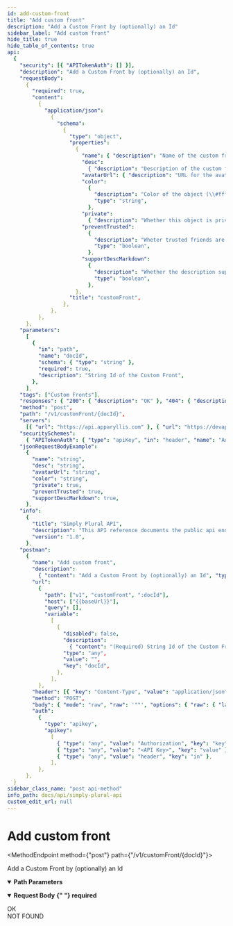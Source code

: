 ```yaml
---
id: add-custom-front
title: "Add custom front"
description: "Add a Custom Front by (optionally) an Id"
sidebar_label: "Add custom front"
hide_title: true
hide_table_of_contents: true
api:
  {
    "security": [{ "APITokenAuth": [] }],
    "description": "Add a Custom Front by (optionally) an Id",
    "requestBody":
      {
        "required": true,
        "content":
          {
            "application/json":
              {
                "schema":
                  {
                    "type": "object",
                    "properties":
                      {
                        "name": { "description": "Name of the custom front", "type": "string" },
                        "desc":
                          { "description": "Description of the custom front", "type": "string" },
                        "avatarUrl": { "description": "URL for the avatar", "type": "string" },
                        "color":
                          {
                            "description": "Color of the object (\\#ffffff, \\#ffffffff or ffffff)",
                            "type": "string",
                          },
                        "private":
                          { "description": "Whether this object is private", "type": "boolean" },
                        "preventTrusted":
                          {
                            "description": "Wheter trusted friends are prevented from seeing this private object",
                            "type": "boolean",
                          },
                        "supportDescMarkdown":
                          {
                            "description": "Whether the description supports markdown",
                            "type": "boolean",
                          },
                      },
                    "title": "customFront",
                  },
              },
          },
      },
    "parameters":
      [
        {
          "in": "path",
          "name": "docId",
          "schema": { "type": "string" },
          "required": true,
          "description": "String Id of the Custom Front",
        },
      ],
    "tags": ["Custom Fronts"],
    "responses": { "200": { "description": "OK" }, "404": { "description": "NOT FOUND" } },
    "method": "post",
    "path": "/v1/customFront/{docId}",
    "servers":
      [{ "url": "https://api.apparyllis.com" }, { "url": "https://devapi.apparyllis.com" }],
    "securitySchemes":
      { "APITokenAuth": { "type": "apiKey", "in": "header", "name": "Authorization" } },
    "jsonRequestBodyExample":
      {
        "name": "string",
        "desc": "string",
        "avatarUrl": "string",
        "color": "string",
        "private": true,
        "preventTrusted": true,
        "supportDescMarkdown": true,
      },
    "info":
      {
        "title": "Simply Plural API",
        "description": "This API reference documents the public api endpoints. You can see a list of all public endpoints here https://github.com/ApparyllisOrg/SimplyPluralApi/blob/main/src/api/v1/routes.ts",
        "version": "1.0",
      },
    "postman":
      {
        "name": "Add custom front",
        "description":
          { "content": "Add a Custom Front by (optionally) an Id", "type": "text/plain" },
        "url":
          {
            "path": ["v1", "customFront", ":docId"],
            "host": ["{{baseUrl}}"],
            "query": [],
            "variable":
              [
                {
                  "disabled": false,
                  "description":
                    { "content": "(Required) String Id of the Custom Front", "type": "text/plain" },
                  "type": "any",
                  "value": "",
                  "key": "docId",
                },
              ],
          },
        "header": [{ "key": "Content-Type", "value": "application/json" }],
        "method": "POST",
        "body": { "mode": "raw", "raw": '""', "options": { "raw": { "language": "json" } } },
        "auth":
          {
            "type": "apikey",
            "apikey":
              [
                { "type": "any", "value": "Authorization", "key": "key" },
                { "type": "any", "value": "<API Key>", "key": "value" },
                { "type": "any", "value": "header", "key": "in" },
              ],
          },
      },
  }
sidebar_class_name: "post api-method"
info_path: docs/api/simply-plural-api
custom_edit_url: null
---
```



<h1 className={"openapi__heading"}>Add custom front</h1>

<MethodEndpoint method={"post"} path={"/v1/customFront/{docId}"}></MethodEndpoint>

Add a Custom Front by (optionally) an Id

<details
  style={{ marginBottom: "1rem" }}
  className={"openapi-markdown__details"}
  data-collapsed={false}
  open={true}>
  <summary style={{}}>
    <strong>Path Parameters</strong>
  </summary>
  <div>
    <ul>
      <ParamsItem
        className={"paramsItem"}
        param={{
          in: "path",
          name: "docId",
          schema: { type: "string" },
          required: true,
          description: "String Id of the Custom Front",
        }}></ParamsItem>
    </ul>
  </div>
</details>
<MimeTabs className={"openapi-tabs__mime"}>
  <TabItem label={"application/json"} value={"application/json-schema"}>
    <details style={{}} className={"openapi-markdown__details"} data-collapsed={false} open={true}>
      <summary style={{ textAlign: "left" }}>
        <strong>Request Body</strong>
        <strong style={{ fontSize: "var(--ifm-code-font-size)", color: "var(--openapi-required)" }}>
          {" "}
          required
        </strong>
      </summary>
      <div style={{ textAlign: "left", marginLeft: "1rem" }}></div>
      <ul style={{ marginLeft: "1rem" }}>
        <SchemaItem
          collapsible={false}
          name={"name"}
          required={false}
          schemaName={"string"}
          qualifierMessage={undefined}
          schema={{ description: "Name of the custom front", type: "string" }}></SchemaItem>
        <SchemaItem
          collapsible={false}
          name={"desc"}
          required={false}
          schemaName={"string"}
          qualifierMessage={undefined}
          schema={{ description: "Description of the custom front", type: "string" }}></SchemaItem>
        <SchemaItem
          collapsible={false}
          name={"avatarUrl"}
          required={false}
          schemaName={"string"}
          qualifierMessage={undefined}
          schema={{ description: "URL for the avatar", type: "string" }}></SchemaItem>
        <SchemaItem
          collapsible={false}
          name={"color"}
          required={false}
          schemaName={"string"}
          qualifierMessage={undefined}
          schema={{
            description: "Color of the object (\\#ffffff, \\#ffffffff or ffffff)",
            type: "string",
          }}></SchemaItem>
        <SchemaItem
          collapsible={false}
          name={"private"}
          required={false}
          schemaName={"boolean"}
          qualifierMessage={undefined}
          schema={{ description: "Whether this object is private", type: "boolean" }}></SchemaItem>
        <SchemaItem
          collapsible={false}
          name={"preventTrusted"}
          required={false}
          schemaName={"boolean"}
          qualifierMessage={undefined}
          schema={{
            description: "Wheter trusted friends are prevented from seeing this private object",
            type: "boolean",
          }}></SchemaItem>
        <SchemaItem
          collapsible={false}
          name={"supportDescMarkdown"}
          required={false}
          schemaName={"boolean"}
          qualifierMessage={undefined}
          schema={{
            description: "Whether the description supports markdown",
            type: "boolean",
          }}></SchemaItem>
      </ul>
    </details>
  </TabItem>
</MimeTabs>
<div>
  <div>
    <ApiTabs>
      <TabItem label={"200"} value={"200"}>
        <div>OK</div>
        <div></div>
      </TabItem>
      <TabItem label={"404"} value={"404"}>
        <div>NOT FOUND</div>
        <div></div>
      </TabItem>
    </ApiTabs>
  </div>
</div>
